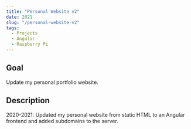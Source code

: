 ```yaml
---
title: "Personal Website v2"
date: 2021
slug: "/personal-website-v2"
tags:
  - Projects
  - Angular
  - Raspberry Pi
---
```


## Goal ##

Update my personal portfolio website.

## Description ##

2020-2021: Updated my personal website from static HTML to an Angular frontend and added subdomains to the server.
